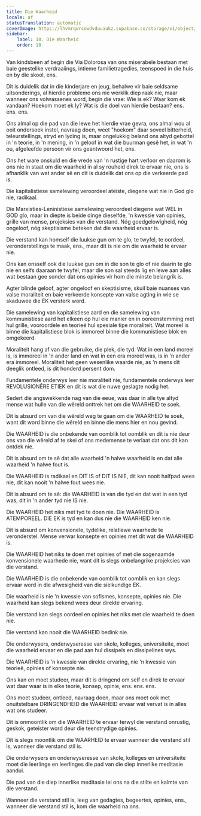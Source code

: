 ```yaml
---
title: Die Waarheid
locale: af
statusTranslation: automatic
coverImage: https://lhvmrqwrcowdvduuaukz.supabase.co/storage/v1/object/public/strapi-uploads/small_cover-educacion-fundamental.webp-2d51a7828a2b1309555be27f7e2a61a0.webp
sidebar:
    label: 18. Die Waarheid
    order: 18
---
```

Van kindsbeen af begin die Via Dolorosa van ons miserabele bestaan met baie geestelike verdraaiings, intieme familietragedies, teenspoed in die huis en by die skool, ens.

Dit is duidelik dat in die kinderjare en jeug, behalwe vir baie seldsame uitsonderings, al hierdie probleme ons nie werklik diep raak nie, maar wanneer ons volwassenes word, begin die vrae: Wie is ek? Waar kom ek vandaan? Hoekom moet ek ly? Wat is die doel van hierdie bestaan? ens. ens. ens.

Ons almal op die pad van die lewe het hierdie vrae gevra, ons almal wou al ooit ondersoek instel, navraag doen, weet "hoekom" daar soveel bitterheid, teleurstellings, stryd en lyding is, maar ongelukkig beland ons altyd gebottel in 'n teorie, in 'n mening, in 'n geloof in wat die buurman gesê het, in wat 'n ou, afgeleefde persoon vir ons geantwoord het, ens.

Ons het ware onskuld en die vrede van 'n rustige hart verloor en daarom is ons nie in staat om die waarheid in al sy rouheid direk te ervaar nie, ons is afhanklik van wat ander sê en dit is duidelik dat ons op die verkeerde pad is.

Die kapitalistiese samelewing veroordeel ateïste, diegene wat nie in God glo nie, radikaal.

Die Marxisties-Leninistiese samelewing veroordeel diegene wat WEL in GOD glo, maar in diepte is beide dinge dieselfde, 'n kwessie van opinies, grille van mense, projeksies van die verstand. Nóg goedgelowigheid, nóg ongeloof, nóg skeptisisme beteken dat die waarheid ervaar is.

Die verstand kan homself die luukse gun om te glo, te twyfel, te oordeel, veronderstellings te maak, ens., maar dit is nie om die waarheid te ervaar nie.

Ons kan onsself ook die luukse gun om in die son te glo of nie daarin te glo nie en selfs daaraan te twyfel, maar die son sal steeds lig en lewe aan alles wat bestaan gee sonder dat ons opinies vir hom die minste belangrik is.

Agter blinde geloof, agter ongeloof en skeptisisme, skuil baie nuanses van valse moraliteit en baie verkeerde konsepte van valse agting in wie se skaduwee die EK versterk word.

Die samelewing van kapitalistiese aard en die samelewing van kommunistiese aard het elkeen op hul eie manier en in ooreenstemming met hul grille, vooroordele en teorieë hul spesiale tipe moraliteit. Wat moreel is binne die kapitalistiese blok is immoreel binne die kommunistiese blok en omgekeerd.

Moraliteit hang af van die gebruike, die plek, die tyd. Wat in een land moreel is, is immoreel in 'n ander land en wat in een era moreel was, is in 'n ander era immoreel. Moraliteit het geen wesenlike waarde nie, as 'n mens dit deeglik ontleed, is dit honderd persent dom.

Fundamentele onderwys leer nie moraliteit nie, fundamentele onderwys leer REVOLUSIONÊRE ETIEK en dit is wat die nuwe geslagte nodig het.

Sedert die angswekkende nag van die eeue, was daar in alle tye altyd mense wat hulle van die wêreld onttrek het om die WAARHEID te soek.

Dit is absurd om van die wêreld weg te gaan om die WAARHEID te soek, want dit word binne die wêreld en binne die mens hier en nou gevind.

Die WAARHEID is die onbekende van oomblik tot oomblik en dit is nie deur ons van die wêreld af te skei of ons medemense te verlaat dat ons dit kan ontdek nie.

Dit is absurd om te sê dat alle waarheid 'n halwe waarheid is en dat alle waarheid 'n halwe fout is.

Die WAARHEID is radikaal en DIT IS of DIT IS NIE, dit kan nooit halfpad wees nie, dit kan nooit 'n halwe fout wees nie.

Dit is absurd om te sê: die WAARHEID is van die tyd en dat wat in een tyd was, dit in 'n ander tyd nie IS nie.

Die WAARHEID het niks met tyd te doen nie. Die WAARHEID is ATEMPOREEL. DIE EK is tyd en kan dus nie die WAARHEID ken nie.

Dit is absurd om konvensionele, tydelike, relatiewe waarhede te veronderstel. Mense verwar konsepte en opinies met dit wat die WAARHEID is.

Die WAARHEID het niks te doen met opinies of met die sogenaamde konvensionele waarhede nie, want dit is slegs onbelangrike projeksies van die verstand.

Die WAARHEID is die onbekende van oomblik tot oomblik en kan slegs ervaar word in die afwesigheid van die sielkundige EK.

Die waarheid is nie 'n kwessie van sofismes, konsepte, opinies nie. Die waarheid kan slegs bekend wees deur direkte ervaring.

Die verstand kan slegs oordeel en opinies het niks met die waarheid te doen nie.

Die verstand kan nooit die WAARHEID bedink nie.

Die onderwysers, onderwyseresse van skole, kolleges, universiteite, moet die waarheid ervaar en die pad aan hul dissipels en dissipelines wys.

Die WAARHEID is 'n kwessie van direkte ervaring, nie 'n kwessie van teorieë, opinies of konsepte nie.

Ons kan en moet studeer, maar dit is dringend om self en direk te ervaar wat daar waar is in elke teorie, konsep, opinie, ens. ens. ens.

Ons moet studeer, ontleed, navraag doen, maar ons moet ook met onuitstelbare DRINGENDHEID die WAARHEID ervaar wat vervat is in alles wat ons studeer.

Dit is onmoontlik om die WAARHEID te ervaar terwyl die verstand onrustig, geskok, geteister word deur die teenstrydige opinies.

Dit is slegs moontlik om die WAARHEID te ervaar wanneer die verstand stil is, wanneer die verstand stil is.

Die onderwysers en onderwyseresse van skole, kolleges en universiteite moet die leerlinge en leerlinges die pad van die diep innerlike meditasie aandui.

Die pad van die diep innerlike meditasie lei ons na die stilte en kalmte van die verstand.

Wanneer die verstand stil is, leeg van gedagtes, begeertes, opinies, ens., wanneer die verstand stil is, kom die waarheid na ons.

